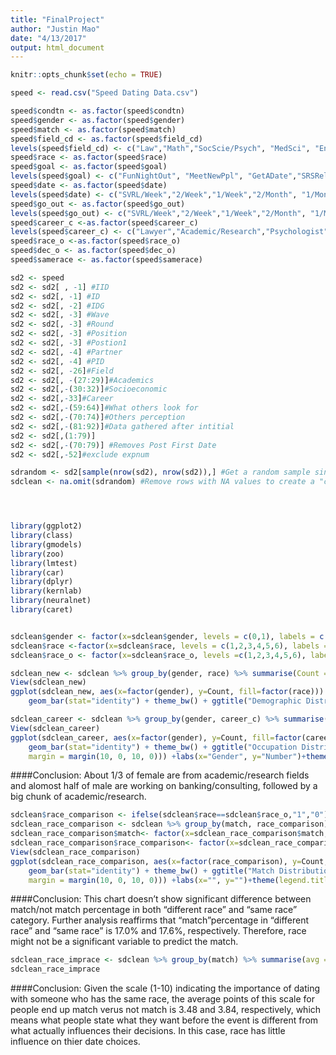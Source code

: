 ```yaml
---
title: "FinalProject"
author: "Justin Mao"
date: "4/13/2017"
output: html_document
---
```


```r
knitr::opts_chunk$set(echo = TRUE)
```

```r
speed <- read.csv("Speed Dating Data.csv")

speed$condtn <- as.factor(speed$condtn)
speed$gender <- as.factor(speed$gender)
speed$match <- as.factor(speed$match)
speed$field_cd <- as.factor(speed$field_cd)
levels(speed$field_cd) <- c("Law","Math","SocScie/Psych", "MedSci", "Engineering", "English", "History", "Business", "Education", "Bio","SocialWork","Undergrad", "PoliSci", "Film","FineArts","Lang","Architecture","Other")
speed$race <- as.factor(speed$race)
speed$goal <- as.factor(speed$goal)
levels(speed$goal) <- c("FunNightOut", "MeetNewPpl", "GetADate","SRSRelationship", "ToSayIDidIt","Other")
speed$date <- as.factor(speed$date)
levels(speed$date) <- c("SVRL/Week","2/Week","1/Week","2/Month", "1/Month", "SVRL/Year", "AlmostNever")
speed$go_out <- as.factor(speed$go_out)
levels(speed$go_out) <- c("SVRL/Week","2/Week","1/Week","2/Month", "1/Month", "SVRL/Year", "AlmostNever")
speed$career_c <-as.factor(speed$career_c)
levels(speed$career_c) <- c("Lawyer","Academic/Research","Psychologist","DocMed", "Engineer", "Entertainment", "Banking/Consulting", "RealEstate","IntlAffairs","Undecided","SocialWork","SpeechPath","Politics", "ProSports", "Other", "Journalism", "Architecture")
speed$race_o <-as.factor(speed$race_o) 
speed$dec_o <- as.factor(speed$dec_o)
speed$samerace <- as.factor(speed$samerace)

sd2 <- speed
sd2 <- sd2[ , -1] #IID  
sd2 <- sd2[, -1] #ID  
sd2 <- sd2[, -2] #IDG
sd2 <- sd2[, -3] #Wave
sd2 <- sd2[, -3] #Round
sd2 <- sd2[, -3] #Position
sd2 <- sd2[, -3] #Postion1
sd2 <- sd2[, -4] #Partner 
sd2 <- sd2[, -4] #PID
sd2 <- sd2[, -26]#Field
sd2 <- sd2[, -(27:29)]#Academics
sd2 <- sd2[,-(30:32)]#Socioeconomic 
sd2 <- sd2[,-33]#Career
sd2 <- sd2[,-(59:64)]#What others look for
sd2 <- sd2[,-(70:74)]#Others perception
sd2 <- sd2[,-(81:92)]#Data gathered after intitial
sd2 <- sd2[,(1:79)]
sd2 <- sd2[,-(70:79)] #Removes Post First Date
sd2 <- sd2[,-52]#exclude expnum

sdrandom <- sd2[sample(nrow(sd2), nrow(sd2)),] #Get a random sample since the data is organized by participant
sdclean <- na.omit(sdrandom) #Remove rows with NA values to create a "clean" set




library(ggplot2)
library(class)
library(gmodels)
library(zoo)
library(lmtest)
library(car)
library(dplyr)
library(kernlab)
library(neuralnet)
library(caret)


sdclean$gender <- factor(x=sdclean$gender, levels = c(0,1), labels = c("Female","Male"))
sdclean$race <-factor(x=sdclean$race, levels = c(1,2,3,4,5,6), labels = c("Black/African American","European/Caucasian-American","Latino/Hispanic American","Asian/Pacific Islander/Asian-American","Native American","Other"))
sdclean$race_o <- factor(x=sdclean$race_o, levels =c(1,2,3,4,5,6), labels = c("Black/African American","European/Caucasian-American","Latino/Hispanic American","Asian/Pacific Islander/Asian-American","Native American","Other"))

```

```r
sdclean_new <- sdclean %>% group_by(gender, race) %>% summarise(Count = n())
View(sdclean_new)
ggplot(sdclean_new, aes(x=factor(gender), y=Count, fill=factor(race))) + 
    geom_bar(stat="identity") + theme_bw() + ggtitle("Demographic Distribution") + labs(x="Gender",y="Number")+theme(plot.title = element_text(size=20, face="bold", margin = margin(10, 0, 10, 0)))+theme(legend.title=element_blank())
```

```r
sdclean_career <- sdclean %>% group_by(gender, career_c) %>% summarise(Count = n())
View(sdclean_career)
ggplot(sdclean_career, aes(x=factor(gender), y=Count, fill=factor(career_c))) + 
    geom_bar(stat="identity") + theme_bw() + ggtitle("Occupation Distribution") +theme(plot.title = element_text(size=20, face="bold", 
    margin = margin(10, 0, 10, 0))) +labs(x="Gender", y="Number")+theme(legend.title=element_blank())
```

####Conclusion:  About 1/3 of female are from academic/research fields and alomost half of male are working on banking/consulting, followed by a big chunk of academic/research.

```r
sdclean$race_comparison <- ifelse(sdclean$race==sdclean$race_o,"1","0")
sdclean_race_comparison <- sdclean %>% group_by(match, race_comparison) %>% summarise(Count = n())
sdclean_race_comparison$match<- factor(x=sdclean_race_comparison$match, levels = c(0,1), labels = c("Not Match","Match"))
sdclean_race_comparison$race_comparison<- factor(x=sdclean_race_comparison$race_comparison, levels = c(0,1), labels = c("Different Race","Same Race"))
View(sdclean_race_comparison)
ggplot(sdclean_race_comparison, aes(x=factor(race_comparison), y=Count, fill=factor(match))) + 
    geom_bar(stat="identity") + theme_bw() + ggtitle("Match Distribution") +theme(plot.title = element_text(size=20, face="bold", 
    margin = margin(10, 0, 10, 0))) +labs(x="", y="")+theme(legend.title=element_blank())
```

####Conclusion: This chart doesn't show significant difference between match/not match percentage in both "different race" and "same race" category. Further analysis reaffirms that "match"percentage in "different race" and "same race" is 17.0% and 17.6%, respectively. Therefore, race might not be a significant variable to predict the match.

```r
sdclean_race_imprace <- sdclean %>% group_by(match) %>% summarise(avg = mean(imprace))
sdclean_race_imprace

```

####Conclusion: Given the scale (1-10) indicating the importance of dating with someone who has the same race, the average points of this scale for people end up match verus not match is 3.48 and 3.84, respectively, which means what people state what they want before the event is  different from what actually influences their decisions. In this case, race has little influence on thier date choices. 

```r


```